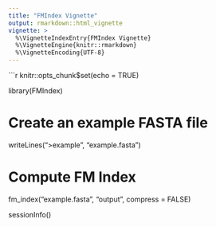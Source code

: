 ```yaml
---
title: "FMIndex Vignette"
output: rmarkdown::html_vignette
vignette: >
  %\VignetteIndexEntry{FMIndex Vignette}
  %\VignetteEngine{knitr::rmarkdown}
  %\VignetteEncoding{UTF-8}
---
```


```r
knitr::opts_chunk$set(echo = TRUE)

library(FMIndex)

# Create an example FASTA file
writeLines(">example\nAGCTAGCTAGCTA", "example.fasta")

# Compute FM Index
fm_index("example.fasta", "output", compress = FALSE)

sessionInfo()

